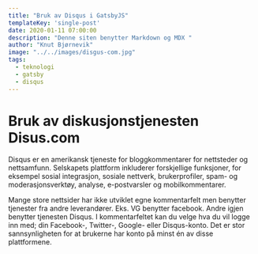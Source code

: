 ```yaml
---
title: "Bruk av Disqus i GatsbyJS"
templateKey: 'single-post'
date: 2020-01-11 07:00:00
description: "Denne siten benytter Markdown og MDX "
author: "Knut Bjørnevik"
image: "../../images/disgus-com.jpg"
tags:
  - teknologi
  - gatsby
  - disqus
---
```


<h1> Bruk av diskusjonstjenesten Disus.com </h1>

Disqus er en amerikansk tjeneste for bloggkommentarer for nettsteder og nettsamfunn. Selskapets plattform inkluderer forskjellige funksjoner, for eksempel sosial integrasjon, sosiale nettverk, brukerprofiler, spam- og moderasjonsverktøy, analyse, e-postvarsler og mobilkommentarer.

Mange store nettsider har ikke utviklet egne kommentarfelt men benytter tjenester fra andre leverandører. Eks. VG benytter facebook. Andre igjen benytter tjenesten Disqus. I kommentarfeltet kan du velge hva du vil logge inn med; din Facebook-, Twitter-, Google- eller Disqus-konto. Det er stor sannsynligheten for at brukerne har konto på minst én av disse plattformene.



